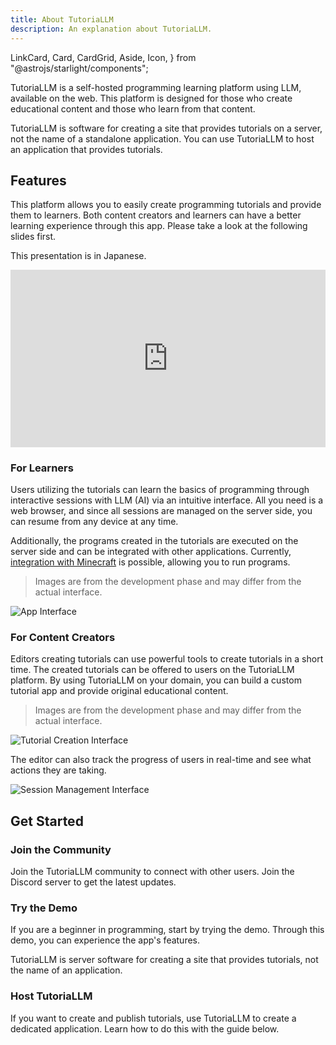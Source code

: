 ```yaml
---
title: About TutoriaLLM
description: An explanation about TutoriaLLM.
---
```


  LinkCard,
  Card,
  CardGrid,
  Aside,
  Icon,
} from "@astrojs/starlight/components";

TutoriaLLM is a self-hosted programming learning platform using LLM, available on the web. This platform is designed for those who create educational content and those who learn from that content.

<Aside type="caution" title="Caution">
  TutoriaLLM is software for creating a site that provides tutorials on a
  server, not the name of a standalone application. You can use TutoriaLLM to
  host an application that provides tutorials.
</Aside>

## Features

This platform allows you to easily create programming tutorials and provide them to learners. Both content creators and learners can have a better learning experience through this app. Please take a look at the following slides first.

This presentation is in Japanese.

<div style="position: relative; width: 100%; height: 0; padding-bottom: 56.25%;">
  <iframe
    src="https://docs.google.com/presentation/d/1PYHkX_mpfPebbhWHdUw9v0uklFfV1K9j07MLMhHmT4k/embed?start=false&loop=false&delayms=3000"
    style="position: absolute; top: 0; left: 0; width: 100%; height: 100%;"
    frameborder="0"
    allowfullscreen="true"
    mozallowfullscreen="true"
    webkitallowfullscreen="true"
  ></iframe>
</div>

### For Learners

Users utilizing the tutorials can learn the basics of programming through interactive sessions with LLM (AI) via an intuitive interface. All you need is a web browser, and since all sessions are managed on the server side, you can resume from any device at any time.

Additionally, the programs created in the tutorials are executed on the server side and can be integrated with other applications. Currently, [integration with Minecraft](/userguides/minecraft) is possible, allowing you to run programs.

> Images are from the development phase and may differ from the actual interface.

![App Interface](../../../media/images/app.png)

### For Content Creators

Editors creating tutorials can use powerful tools to create tutorials in a short time. The created tutorials can be offered to users on the TutoriaLLM platform. By using TutoriaLLM on your domain, you can build a custom tutorial app and provide original educational content.

> Images are from the development phase and may differ from the actual interface.

![Tutorial Creation Interface](../../../media/images/tutorialEditor.png)

The editor can also track the progress of users in real-time and see what actions they are taking.

![Session Management Interface](../../../media/images/sessionManager.png)

## Get Started

### Join the Community

Join the TutoriaLLM community to connect with other users. Join the Discord server to get the latest updates.

<LinkCard
  title="Discord Server"
  description="Join the TutoriaLLM community."
  href="https://discord.gg/VYWr3QDht2"
/>

### Try the Demo

If you are a beginner in programming, start by trying the demo. Through this demo, you can experience the app's features.

<LinkCard
  title="Try the Demo"
  description="Experience the TutoriaLLM demo."
  href="https://demo.tutoriaLLM.com"
/>

<Aside type="caution" title="Caution">
  TutoriaLLM is server software for creating a site that provides tutorials, not
  the name of an application.
</Aside>

### Host TutoriaLLM

If you want to create and publish tutorials, use TutoriaLLM to create a dedicated application. Learn how to do this with the guide below.

<LinkCard
  title="GitHub Repository"
  description="Check the source code of TutoriaLLM."
  href="https://github.com/tutoriaLLM/tutoriaLLM"
/>

<LinkCard
  title="Creation Guide"
  description="Learn how to create tutorials using TutoriaLLM."
  href="/en/editorguides/introduction"
/>
